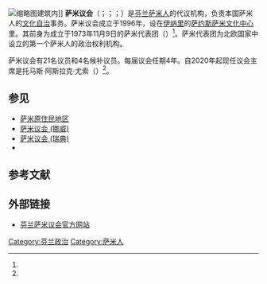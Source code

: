 [[File:20150305_122401_crop.jpg|缩略图]]建筑内]]
'''萨米议会'''（{{lang-fi|Saamelaiskäräjät}}；{{lang-se|Sámediggi}}；{{lang-smn|Sämitigge}}；{{lang-sms|Sääʹmteʹǧǧ}}）是[[芬兰|芬兰]][[萨米人|萨米人]]的代议机构，负责本国萨米人的[[少数人权利|文化自治]]事务。萨米议会成立于1996年，设在[[伊纳里|伊纳里]]的[[萨约斯|萨约斯萨米文化中心]]里。其前身为成立于1973年11月9日的萨米代表团（{{lang-fi|Saamelaisvaltuuskunta}}）<ref name="Samediggi_a"/>。萨米代表团为北欧国家中设立的第一个萨米人的政治权利机构。

萨米议会有21名议员和4名候补议员。每届议会任期4年。自2020年起现任议会主席是托马斯·阿斯拉克·尤索（{{lang|fi|Tuomas Aslak Juuso}}）<ref name="Samediggi_b"/>。

==参见==
* [[萨米原住民地区|萨米原住民地区]]
*[[萨米议会_(挪威)|萨米议会 (挪威)]]
*[[萨米议会_(瑞典)|萨米议会 (瑞典)]]
*{{link-en|萨米议会 (俄罗斯)|Sámi Parliament of Russia}}

== 参考文献 ==
{{Reflist|30em|refs=
<ref name="Samediggi_a">{{cite web | url = https://www.samediggi.fi/ydintehtava/ | title = Ydintehtävä
 | language = fi | publisher = Saamelaiskäräjät | accessdate = 2020-06-15}}</ref>

<ref name="Samediggi_b">{{cite web | url = https://www.samediggi.fi/2020/02/28/saamelaiskarajien-puheenjohtajaksi-tuomas-aslak-juuso/ | title = Saamelaiskäräjien puheenjohtajaksi Tuomas Aslak Juuso | language = fi | publisher = Saamelaiskäräjät | date = 2020-02-28 | accessdate = 2020-06-15}}</ref>
}}

== 外部链接 ==
{{commonscat|Sami Parliament of Finland}}
* [https://www.samediggi.fi/ 芬兰萨米议会官方网站] 

[[Category:芬兰政治|Category:芬兰政治]]
[[Category:萨米人|Category:萨米人]]